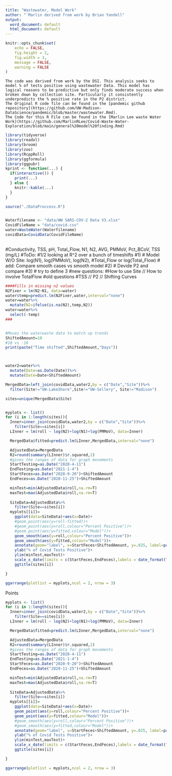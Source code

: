 ```yaml
---
title: "Wastewater, Model Work"
author: "`Marlin derived from work by Brian Yandell"
output:
  word_document: default
  html_document: default
---
```


```r
knitr::opts_chunk$set(
	echo = FALSE,
	fig.height = 2,
	fig.width = 3,
	message = FALSE,
	warning = FALSE
)
```

```
The code was derived from work by the DSI. This analysis seeks to model % of tests positive using wastewater Data. This model has logical reasons to be predictive but only finds moderate success when broken down by collection site. Particularly it consistently underpredicts the % positive rate in the P2 district.
The Original R code file can be found in the [pandemic github repository](https://github.com/UW-Madison-DataScience/pandemic/blob/master/wastewater.Rmd).
The Code for this R File can be found in the [Marlin Lee waste Water Work](https://github.com/MarlinRLee/Covid-Waste-Water-Exploration/blob/main/general%20model%20finding.Rmd)
```




```r
library(tidyverse)
library(readxl)
library(broom)
library(zoo)
library(RcppRoll)
library(ggformula)
library(ggpubr)
kprint <- function(...) {
  if(interactive()) {
    print(...)
  } else {
    knitr::kable(...)
  }
}
```

```r

source("./DataProccess.R")


Waterfilename <- "data/WW SARS-COV-2 Data V3.xlsx"
CovidFileName = "data/covid.csv"
water=WasteWater(Waterfilename)
covidData=CovidData(CovidFileName)
  
```

#Conductivity, TSS, pH, Total_Flow, N1, N2, AVG, PMMoV, Pct_BCoV, TSS (mg/L)
#ToDo:
#1/2 looking at R^2 over a bunch of timeshifts
#1)
# Model W/O Site: log(N1), log(PMMoV), log(N2), #Total_Flow or log(Total_Flow)
# add: Compare smooth cases vs smooth model
#2)
# Devide P2 and compare
#3)
# try to define 3
#new questions:
#How to use Site // How to involve TotalFlow
#old questions
#TSS // P2 // Shifting
Curves

```r
####Fills in missing n2 values
N2Fixer = lm(N2~N1, data=water)
water$temp=predict.lm(N2Fixer,water,interval="none")
water=water%>%
  mutate(N2=ifelse(is.na(N2),temp,N2))
water=water%>%
  select(-temp)
###


#Moves the waterwaste data to match up trends
ShiftedAmount=10
#10 vs -18
print(paste("Time shifted",ShiftedAmount,"Days"))



water2=water%>%
  mutate(Date=as.Date(Date))%>%
  mutate(Date=Date+ShiftedAmount)

MergedData=left_join(covidData,water2,by = c("Date","Site"))%>%
  filter(Site!="UW-LakeShore",Site!="UW-Sellery", Site!="Madison")

sites=unique(MergedData$Site)


myplots <- list()
for (i in 1:length(sites)){
  Inner=inner_join(covidData,water2,by = c("Date","Site"))%>%
    filter(Site==sites[i])
  LInner = lm(roll ~ log(N2)+log(N1)+log(PMMoV), data=Inner)

  MergedData$fitted=predict.lm(LInner,MergedData,interval="none")

  AdjustedData=MergedData
  R2=round(summary(LInner)$r.squared,2)
  #gives the ranges of data for graph movements
  StartTesting=as.Date("2020-4-11")
  EndTesting=as.Date("2021-1-4")
  StartFeces=as.Date("2020-9-20")+ShiftedAmount
  EndFeces=as.Date("2020-11-25")+ShiftedAmount

  minTest=min(AdjustedData$roll,na.rm=T)
  maxTest=max(AdjustedData$roll,na.rm=T)
  
  SiteData=AdjustedData%>%
    filter(Site==sites[i])
  myplots[[i]]=
    ggplot(data=SiteData)+aes(x=Date)+
    #geom_point(aes(y=roll-fitted))+
    #geom_point(aes(y=roll,colour="Percent Positive"))+
    #geom_point(aes(y=fitted,colour="Model"))+
    geom_smooth(aes(y=roll,colour="Percent Positive"))+
    geom_smooth(aes(y=fitted,colour="Model"))+
    annotate(geom="label", x=StartFeces+ShiftedAmount, y=.025, label=paste("R^2:",R2), color="red")+
    ylab("% of Covid Tests Positive")+
    ylim(minTest,maxTest)+
    scale_x_date(limits = c(StartFeces,EndFeces),labels = date_format("%b"))+
    ggtitle(sites[i])

}

ggarrange(plotlist = myplots,ncol = 2, nrow = 3)

```

Points

```r

myplots <- list()
for (i in 1:length(sites)){
  Inner=inner_join(covidData,water2,by = c("Date","Site"))%>%
    filter(Site==sites[i])
  LInner = lm(roll ~ log(N2)+log(N1)+log(PMMoV), data=Inner)

  MergedData$fitted=predict.lm(LInner,MergedData,interval="none")

  AdjustedData=MergedData
  R2=round(summary(LInner)$r.squared,2)
  #gives the ranges of data for graph movements
  StartTesting=as.Date("2020-4-11")
  EndTesting=as.Date("2021-1-4")
  StartFeces=as.Date("2020-9-20")+ShiftedAmount
  EndFeces=as.Date("2020-11-25")+ShiftedAmount

  minTest=min(AdjustedData$roll,na.rm=T)
  maxTest=max(AdjustedData$roll,na.rm=T)
  
  SiteData=AdjustedData%>%
    filter(Site==sites[i])
  myplots[[i]]=
    ggplot(data=SiteData)+aes(x=Date)+
    geom_point(aes(y=roll,colour="Percent Positive"))+
    geom_point(aes(y=fitted,colour="Model"))+
    #geom_smooth(aes(y=roll,colour="Percent Positive"))+
    #geom_smooth(aes(y=fitted,colour="Model"))+
    annotate(geom="label", x=StartFeces+ShiftedAmount, y=.025, label=paste("R^2:",R2), color="red")+
    ylab("% of Covid Tests Positive")+
    ylim(minTest,maxTest)+
    scale_x_date(limits = c(StartFeces,EndFeces),labels = date_format("%b"))+
    ggtitle(sites[i])

}

ggarrange(plotlist = myplots,ncol = 2, nrow = 3)
```